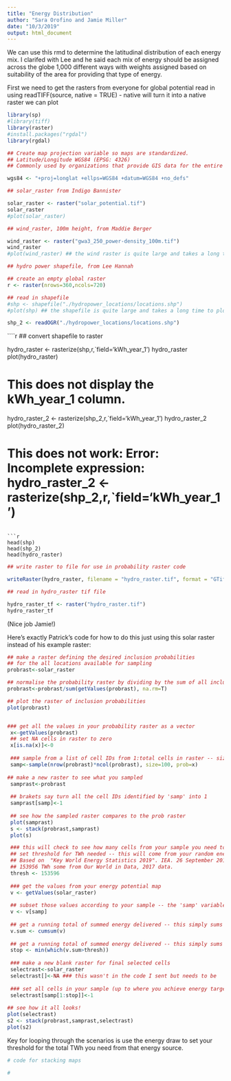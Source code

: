 ```yaml
---
title: "Energy Distribution"
author: "Sara Orofino and Jamie Miller"
date: "10/3/2019"
output: html_document
---
```


We can use this rmd to determine the latitudinal distribution of each energy mix. I clarifed with Lee and he said each mix of energy should be assigned across the globe 1,000 different ways with weights assigned based on suitability of the area for providing that type of energy. 


First we need to get the rasters from everyone for global potential
read in using readTIFF(source, native = TRUE) - native will turn it into a native raster we can plot

```r
library(sp)
#library(tiff)
library(raster)
#install.packages("rgdal")
library(rgdal)
```

```r
## Create map projection variable so maps are standardized.
## Latitude/Longitude WGS84 (EPSG: 4326) 
## Commonly used by organizations that provide GIS data for the entire globe or many countries. CRS used by Google Earth

wgs84 <- "+proj=longlat +ellps=WGS84 +datum=WGS84 +no_defs"
```

```r
## solar_raster from Indigo Bannister

solar_raster <- raster("solar_potential.tif")
solar_raster
#plot(solar_raster)
```

```r
## wind_raster, 100m height, from Maddie Berger

wind_raster <- raster("gwa3_250_power-density_100m.tif")
wind_raster
#plot(wind_raster) ## the wind raster is quite large and takes a long time to plot. It plotted nicely.
```

```r
## hydro power shapefile, from Lee Hannah

## create an empty global raster
r <- raster(nrows=360,ncols=720)

## read in shapefile
#shp <- shapefile("./hydropower_locations/locations.shp")
#plot(shp) ## the shapefile is quite large and takes a long time to plot. It plotted nicely and looks as expected.

shp_2 <- readOGR("./hydropower_locations/locations.shp")


```

````r
## convert shapefile to raster

hydro_raster <- rasterize(shp,r,`field='kWh_year_1')
hydro_raster
plot(hydro_raster)

# This does not display the kWh_year_1 column.
#################################

hydro_raster_2 <- rasterize(shp_2,r,`field='kWh_year_1')
hydro_raster_2
plot(hydro_raster_2)

# This does not work: Error: Incomplete expression: hydro_raster_2 <- rasterize(shp_2,r,`field='kWh_year_1')

```

```r
head(shp)
head(shp_2)
head(hydro_raster)
```



```r
## write raster to file for use in probability raster code

writeRaster(hydro_raster, filename = "hydro_raster.tif", format = "GTiff")

```


```r
## read in hydro_raster tif file

hydro_raster_tf <- raster("hydro_raster.tif")
hydro_raster_tf


```


(Nice job Jamie!)

Here's exactly Patrick's code for how to do this just using this solar raster instead of his example raster:
```r

## make a raster defining the desired inclusion probabilities 
## for the all locations available for sampling
probrast<-solar_raster

## normalise the probability raster by dividing by the sum of all inclusion weights:
probrast<-probrast/sum(getValues(probrast), na.rm=T)

## plot the raster of inclusion probabilities
plot(probrast)


### get all the values in your probability raster as a vector 
 x<-getValues(probrast)
 ## set NA cells in raster to zero
 x[is.na(x)]<-0
 
 ### sample from a list of cell IDs from 1:total cells in raster -- size is number in sample, and prob is the probability of selecting any cell (values from probrast)
 samp<-sample(nrow(probrast)*ncol(probrast), size=100, prob=x)
 
## make a new raster to see what you sampled 
 samprast<-probrast
 
 ## brakets say turn all the cell IDs identified by 'samp' into 1
 samprast[samp]<-1 
 
 ## see how the sampled raster compares to the prob raster
 plot(samprast)
 s <- stack(probrast,samprast)
 plot(s)

 ### this will check to see how many cells from your sample you need to make your energy target
 ## set threshold for TWh needed -- this will come from your random energy draw
 ## Based on  "Key World Energy Statistics 2019". IEA. 26 September 2019. Retrieved 27 October 2019.
 ## 153956 TWh some from Our World in Data, 2017 data.
 thresh <- 153596
 
 ### get the values from your energy potential map
 v <- getValues(solar_raster)
 
 ## subset those values according to your sample -- the 'samp' variable is a list of cell numbers -- so you are getting a randomized list of values from your energy potential raster with greater potential more likely to be chosen first
 v <- v[samp]
 
 ## get a running total of summed energy delivered -- this simply sums the random energy values above -- purpose is to see how many of those random pixels  you need to achieve your target
 v.sum <- cumsum(v)
 
 ## get a running total of summed energy delivered -- this simply sums the random energy values above -- purpose is to see how many of those random pixels  you need to achieve your target
 stop <- min(which(v.sum>thresh))
  
 ### make a new blank raster for final selected cells
 selectrast<-solar_raster
 selectrast[]<-NA ### this wasn't in the code I sent but needs to be
 
 ### set all cells in your sample (up to where you achieve energy target to 1) -- this grabs all the cell numbers you need to achieve the energy target and sets those cells to 1
 selectrast[samp[1:stop]]<-1 
  
## see how it all looks!
plot(selectrast)
s2 <- stack(probrast,samprast,selectrast)
plot(s2)
```

Key for looping through the scenarios is use the energy draw to set your threshold for the total TWh you need from that energy source.

```r
# code for stacking maps

# 






```


